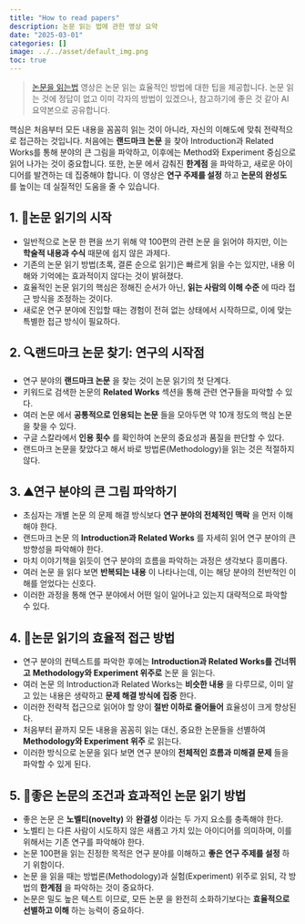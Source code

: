 ```yaml
---
title: "How to read papers"
description: 논문 읽는 법에 관한 영상 요약
date: "2025-03-01"
categories: []
image: ../../asset/default_img.png
toc: true
---
```


> [논문을 읽는법](https://youtu.be/XJqWigLmxQM?si=LeJaVc1EnJ72uA7P) 영상은 논문 읽는 효율적인 방법에 대한 팁을 제공합니다. 논문 읽는 것에 정답이 없고 이미 각자의 방법이 있겠으나, 참고하기에 좋은 것 같아 AI 요약본으로 공유합니다.

핵심은 처음부터 모든 내용을 꼼꼼히 읽는 것이 아니라, 자신의 이해도에 맞춰 전략적으로 접근하는 것입니다. 처음에는 **랜드마크 논문** 을 찾아 Introduction과 Related Works를 통해 분야의 큰 그림을 파악하고, 이후에는 Method와 Experiment 중심으로 읽어 나가는 것이 중요합니다. 또한, 논문 에서 감춰진 **한계점** 을 파악하고, 새로운 아이디어를 발견하는 데 집중해야 합니다. 이 영상은 **연구 주제를 설정** 하고 **논문의 완성도** 를 높이는 데 실질적인 도움을 줄 수 있습니다. 


## 1. 🏁논문 읽기의 시작
- 일반적으로 논문 한 편을 쓰기 위해 약 100편의 관련 논문 을 읽어야 하지만, 이는 **학술적 내용과 수식** 때문에 쉽지 않은 과제다. 
- 기존의 논문 읽기 방법(초록, 결론 순으로 읽기)은 빠르게 읽을 수는 있지만, 내용 이해와 기억에는 효과적이지 않다는 것이 밝혀졌다. 
- 효율적인 논문 읽기의 핵심은 정해진 순서가 아닌, **읽는 사람의 이해 수준** 에 따라 접근 방식을 조정하는 것이다. 
- 새로운 연구 분야에 진입할 때는 경험이 전혀 없는 상태에서 시작하므로, 이에 맞는 특별한 접근 방식이 필요하다. 


## 2. 🔍랜드마크 논문 찾기: 연구의 시작점
- 연구 분야의 **랜드마크 ** **논문** 을 찾는 것이 논문 읽기의 첫 단계다. 
- 키워드로 검색한 논문의 **Related Works** 섹션을 통해 관련 연구들을 파악할 수 있다. 
- 여러 논문 에서 **공통적으로 인용되는 ** **논문** 들을 모아두면 약 10개 정도의 핵심 논문 을 찾을 수 있다. 
- 구글 스칼라에서 **인용 횟수** 를 확인하여 논문의 중요성과 품질을 판단할 수 있다. 
- 랜드마크 논문을 찾았다고 해서 바로 방법론(Methodology)을 읽는 것은 적절하지 않다. 


## 3. ⛰️연구 분야의 큰 그림 파악하기
- 초심자는 개별 논문 의 문제 해결 방식보다 **연구 분야의 전체적인 맥락** 을 먼저 이해해야 한다. 
- 랜드마크 논문 의 **Introduction과 Related Works** 를 자세히 읽어 연구 분야의 큰 방향성을 파악해야 한다. 
- 마치 이야기책을 읽듯이 연구 분야의 흐름을 파악하는 과정은 생각보다 흥미롭다. 
- 여러 논문 을 읽다 보면 **반복되는 내용** 이 나타나는데, 이는 해당 분야의 전반적인 이해를 얻었다는 신호다. 
- 이러한 과정을 통해 연구 분야에서 어떤 일이 일어나고 있는지 대략적으로 파악할 수 있다. 


## 4. 🧐논문 읽기의 효율적 접근 방법
- 연구 분야의 컨텍스트를 파악한 후에는 **Introduction과 Related Works를 건너뛰고** **Methodology와 Experiment 위주로** 논문 을 읽는다. 
- 여러 논문 의 Introduction과 Related Works는 **비슷한 내용** 을 다루므로, 이미 알고 있는 내용은 생략하고 **문제 해결 방식에 집중** 한다. 
- 이러한 전략적 접근으로 읽어야 할 양이 **절반 이하로 줄어들어** 효율성이 크게 향상된다. 
- 처음부터 끝까지 모든 내용을 꼼꼼히 읽는 대신, 중요한 논문들을 선별하여 **Methodology와 Experiment 위주** 로 읽는다. 
- 이러한 방식으로 논문을 읽다 보면 연구 분야의 **전체적인 흐름과 미해결 문제** 들을 파악할 수 있게 된다. 


## 5. 🚩좋은 논문의 조건과 효과적인 논문 읽기 방법
- 좋은 논문 은 **노벨티(novelty)** 와 **완결성** 이라는 두 가지 요소를 충족해야 한다. 
- 노벨티 는 다른 사람이 시도하지 않은 새롭고 가치 있는 아이디어를 의미하며, 이를 위해서는 기존 연구를 파악해야 한다. 
- 논문 100편을 읽는 진정한 목적은 연구 분야를 이해하고 **좋은 연구 주제를 설정** 하기 위함이다. 
- 논문 을 읽을 때는 방법론(Methodology)과 실험(Experiment) 위주로 읽되, 각 방법의 **한계점** 을 파악하는 것이 중요하다. 
- 논문은 밀도 높은 텍스트 이므로, 모든 논문 을 완전히 소화하기보다는 **효율적으로 선별하고 이해** 하는 능력이 중요하다. 